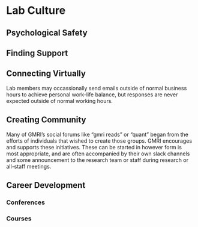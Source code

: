 # Lab Culture 




## Psychological Safety


## Finding Support


## Connecting Virtually
Lab members may occassionally send emails outside of normal business hours to achieve personal work-life balance, but responses are never expected outside of normal working hours.

## Creating Community

Many of GMRI's social forums like "gmri reads" or "quant"  began from the efforts of individuals that wished to create those groups. GMRI encourages and supports these initiatives. These can be started in however form is  most appropriate, and are often accompanied by their own slack channels and some announcement to the research team or staff during research or all-staff meetings.


## Career Development


### Conferences


### Courses
